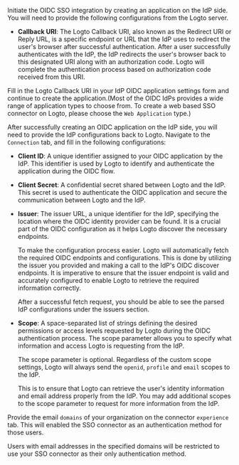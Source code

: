 
<Step index={0} title="Create an OIDC application on your IdP">

Initiate the OIDC SSO integration by creating an application on the IdP side. You will need to provide the following configurations from the Logto server.

- **Callback URI**: The Logto Callback URI, also known as the Redirect URI or Reply URL, is a specific endpoint or URL that the IdP uses to redirect the user's browser after successful authentication. After a user successfully authenticates with the IdP, the IdP redirects the user's browser back to this designated URI along with an authorization code. Logto will complete the authentication process based on authorization code received from this URI.

<OidcCallbackUri />

Fill in the Logto Callback URI in your IdP OIDC application settings form and continue to create the application.(Most of the OIDC IdPs provides a wide range of application types to choose from. To create a web based SSO connector on Logto, please choose the `Web Application` type.)

</Step>
<Step index={1} title="Configure OIDC SSO on Logto">

After successfully creating an OIDC application on the IdP side, you will need to provide the IdP configurations back to Logto. Navigate to the `Connection` tab, and fill in the following configurations:

- **Client ID**: A unique identifier assigned to your OIDC application by the IdP. This identifier is used by Logto to identify and authenticate the application during the OIDC flow.

- **Client Secret**: A confidential secret shared between Logto and the IdP. This secret is used to authenticate the OIDC application and secure the communication between Logto and the IdP.

- **Issuer**: The issuer URL, a unique identifier for the IdP, specifying the location where the OIDC identity provider can be found. It is a crucial part of the OIDC configuration as it helps Logto discover the necessary endpoints.

  To make the configuration process easier. Logto will automatically fetch the required OIDC endpoints and configurations. This is done by utilizing the issuer you provided and making a call to the IdP's OIDC discover endpoints. It is imperative to ensure that the issuer endpoint is valid and accurately configured to enable Logto to retrieve the required information correctly.

  After a successful fetch request, you should be able to see the parsed IdP configurations under the issuers section.

- **Scope**: A space-separated list of strings defining the desired permissions or access levels requested by Logto during the OIDC authentication process. The scope parameter allows you to specify what information and access Logto is requesting from the IdP.

  The scope parameter is optional. Regardless of the custom scope settings, Logto will always send the `openid`, `profile` and `email` scopes to the IdP.

  This is to ensure that Logto can retrieve the user's identity information and email address properly from the IdP. You may add additional scopes to the scope parameter to request for more information from the IdP.

</Step>
<Step index={2} title="Set email domains and enable the SSO connector">

Provide the email `domains` of your organization on the connector `experience` tab. This will enabled the SSO connector as an authentication method for those users.

Users with email addresses in the specified domains will be restricted to use your SSO connector as their only authentication method.

</Step>
